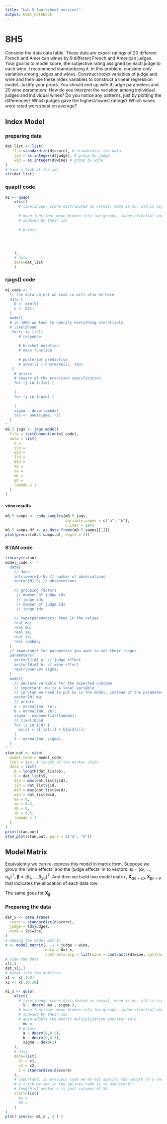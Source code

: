 ```yaml
---
title: "Lab 5 (worksheet version)"
output: html_notebook
---
```


# 8H5

Consider the data \texttt{(Wines2012)} data table. These data are expert ratings of 20 different French and American wines by 9 different French and American judges. Your goal is to model score, the subjective rating assigned by each judge to each wine. I recommend standardizing it. In this problem, consider only variation among judges and wines. Construct index variables of judge and wine and then use these index variables to construct a linear regression model. Justify your priors. You should end up with 9 judge parameters and 20 wine parameters. How do you interpret the variation among individual judges and individual wines? Do you notice any patterns, just by plotting the differences? Which judges gave the highest/lowest ratings? Which wines were rated worst/best on average?

## Index Model 

\begin{align*}
s_i &\sim N(\mu_i, \sigma^2) \\
\mu_i &= \alpha_{\text{JID}[i]} + w_{\text{WID}[i]} \\
\alpha_{\text{JID}[i]} &\sim N(0,0.5^2) \\
\beta_{\text{WID}[i]} &\sim N(0,0.5^2) \\
\sigma & \sim \text{Exp}(1)
\end{align*}

### preparing data 

```r
dat_list <- list(
    S = standardize(d$score), # standardize the data 
    jid = as.integer(d$judge), # group by judge
    wid = as.integer(d$wine) # group by wine
)
# have a look at the ids
str(dat_list)
```

### quap() code

```r
m1 <- quap(
    alist(
      # likelihood: score distributed as normal, mean is mu, std is sigma
      
      # mean function: mean broken into two groups, judge effect(a) and wine effect(w)
      # indexed by their ids
      
      # priors
      
      
      
    
    ), 
    # data 
    data=dat_list
    )
```

### rjags() code 

```r
m1_code <- "
  \\ the data object we read in will also be here 
  data {
    D <- dim(S)
    n <- D[1]
  }
  model{
  # in JAGS we tend to specify everything iteratively
  # likelihood
   for(i in 1:n){
      # response
      
      # bracket notation
      # mean function
      
      # posterior predictive
      # ynew[i] ~ dnorm(mu[i], tau)
   }
    # priors 
    # beware of the precision specification
    for (j in 1:Jid) {
    
    }
    for (j in 1:Wid) {
    
    }
    sigma ~ dexp(lambda)
    tau <- pow(sigma, -2)
  }
"
m8.5.jags <- jags.model(
  file = textConnection(m1_code),
  data = list(
    S = 
    jid = 
    wid = 
    Jid = 
    Wid = 
    ma = 
    sa = 
    mb = 
    sb = 
    lambda = 1
  )
)
```

#### view results

```r
m8.5.samps <- coda.samples(m8.5.jags,
                           variable.names = c("a", "b"),
                           n.iter = 1e4)
m8.5.samps.df <- as.data.frame(m8.5.samps[[1]])
plot(precis(m8.3.samps.df, depth = 2))
```

### STAN code 

```r
library(rstan)
model_code <- "
  data{
    // data 
    int<lower=1> N; // number of observations
    vector[N] S; // obsrevations
    
    // grouping factors
     // number of judge ids
     // judge ids
     // number of judge ids
     // judge ids
    
    // hyperparameters: feed in the values
    real ma;
    real mb;
    real sa;
    real sb;
    real lambda;
  }
  // important! for parameters you want to set their ranges
  parameters{
    vector[Jid] a; // judge effect
    vector[Wid] b; // wine effect
    real<lower=0> sigma;
  }
  model{
    // declare variable for the expected outcome
    // important! mu is a local variable
    // in stan we need to put mu in the model, instead of the parameter
    vector[N] mu; 
    // priors
    a ~ normal(ma, sa);
    b ~ normal(mb, sb);
    sigma ~ exponential(lambda);
    // likelihood
    for (i in 1:N) {
      mu[i] = a[jid[i]] + b[wid[i]];
    }
    S ~ normal(mu, sigma);
  }
"
stan.out <- stan(
  model_code = model_code,
  iter = 1e4, # length of the markov chain
  data = list(
    N = length(dat_list$S),
    S = dat_list$S,
    Jid = max(dat_list$jid),
    jid = dat_list$jid,
    Wid = max(dat_list$wid),
    wid = dat_list$wid,
    ma = 0,
    sa = 0.5,
    mb = 0,
    sb = 0.5,
    lambda = 1
  )
)
print(stan.out)
stan_plot(stan.out, pars = c("a", "b"))
```
## Model Matrix 

Equivalently we can re-express this model in matrix form. Suppose we group the 'wine effects' and the 'judge effects' in to vectors: $\boldsymbol{\alpha} = (\alpha_1, ..., \alpha_9)^T$, $\boldsymbol{\beta} = (\beta_1, ..., \beta_{20})^T$. And then we build two model matrix, $\mathbf{X_{\alpha}}_{n \times 20}, \mathbf{X_{\beta}}_{n \times 9}$ that indicates the allocation of each data row: 

\begin{align*}
\mathbf{X_{\alpha}}_{i,j} = 1, \text{ if the i-th score is given by judge $j$, o.w. $\mathbf{X_{\alpha}}_{i,j} = 0$}
\end{align*}

The same goes for $\mathbf{X_{\beta}}$. 

### Preparing the data 

```r
dat_x <- data.frame(
  score = standardize(d$score),
  judge = (d$judge),
  wine = (d$wine)
)
# making the model matrix
x <- model.matrix(~ -1 + judge + wine,
                  data = dat_x,
                  contrasts.arg = list(wine = contrasts(d$wine, contrasts = FALSE)))
# view the data
x[1,]
dat_x[1,]
# break into two matrices
x1 <- x[,1:9]
x2 <- x[,10:29]
```


```r
m1_x <- quap(
    alist(
      # likelihood: score distributed as normal, mean is mu, std is sigma
        S ~ dnorm( mu , sigma ),
      # mean function: mean broken into two groups, judge effect(a) and wine effect(w)
      # indexed by their ids
      # quap adopts the matrix multiplication operator in R
        mu <- 
      # priors
        a ~ dnorm(0,0.5),
        b ~ dnorm(0,0.5),
        sigma ~ dexp(1)
    ), 
    # data 
    data=list(
      x1 = x1,
      x2 = x2,
      S = standardize(d$score)
    ),
    # important: in previous code we do not specify the length of a and b
    # a trick we saw in the splines code is to use start()
    # length of vector a is just columns of Xa
    start=list(
      #a = 
      #b = 
    )
)
plot( precis( m1_x , 2 ) )
```
